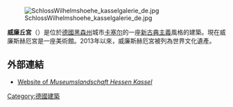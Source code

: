 {{noteTA
|1=zh-hans:州;zh-hant:邦;
|2=zh-hans:威廉丘;zh-hant:威廉高丘;
|3=zh-hans:卡塞尔;zh-hant:卡瑟爾;
|4=zh-hans:威廉斯赫厄;zh-hant:威廉高丘;
}}

[[File:SchlossWilhelmshoehe_kasselgalerie_de.jpg|thumb]]

'''威廉丘宮'''（{{lang-de|Schloss Wilhelmshöhe}}）是位於[[德國|德國]][[黑森州|黑森州]]城市[[卡塞尔|卡塞尔]]的一座[[新古典主義|新古典主義]]風格的建築。現在威廉斯赫厄宮是一座美術館。2013年以來，威廉斯赫厄宮被列為世界文化遺產。

== 外部連結 ==
*[http://www.museum-kassel.de/index_navi.php?parent=1707 Website of ''Museumslandschaft Hessen Kassel''] {{Wayback|url=http://www.museum-kassel.de/index_navi.php?parent=1707 |date=20190707234314 }}
{{Commons category|Schloss Wilhelmshöhe}}
{{coord|51|18|54|N|9|24|58|E|region:DE-HE_type:landmark_source:dewiki|display=title}}
[[Category:德國建築|Category:德國建築]]